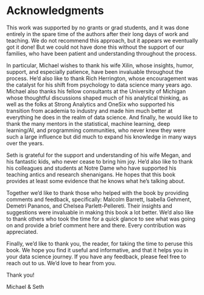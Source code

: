 # Acknowledgments

This work was supported by no grants or grad students, and it was done entirely in the spare time of the authors after their long days of work and teaching. We do not recommend this approach, but it appears we eventually got it done! But we could not have done this without the support of our families, who have been patient and understanding throughout the process.

In particular, Michael wishes to thank his wife Xilin, whose insights, humor, support, and especially patience, have been invaluable throughout the process. He'd also like to thank Rich Herrington, whose encouragement was the catalyst for his shift from psychology to data science many years ago. Michael also thanks his fellow consultants at the University of Michigan whose thoughtful discussions shaped much of his analytical thinking, as well as the folks at Strong Analytics and OneSix who supported his transition from academia to industry and made him much better at everything he does in the realm of data science. And finally, he would like to thank the many mentors in the statistical, machine learning, deep learning/AI, and programming communities, who never knew they were such a large influence but did much to expand his knowledge in many ways over the years.

Seth is grateful for the support and understanding of his wife Megan, and his fantastic kids, who never cease to bring him joy. He'd also like to thank his colleagues and students at Notre Dame who have supported his teaching antics and research shenanigans. He hopes that this book provides at least some evidence that he knows what he's talking about.


Together we'd like to thank those who helped with the book by providing comments and feedback, specifically: Malcolm Barrett, Isabella Gehment, Demetri Pananos, and Chelsea Parlett-Pellereti. Their insights and suggestions were invaluable in making this book a lot better. We'd also like to thank others who took the time for a quick glance to see what was going on and provide a brief comment here and there. Every contribution was appreciated.

Finally, we'd like to thank you, the reader, for taking the time to peruse this book. We hope you find it useful and informative, and that it helps you in your data science journey. If you have any feedback, please feel free to reach out to us. We'd love to hear from you.

Thank you!

:::{.content-visible when-format="html"}
[Michael & Seth]{.signoff}
:::